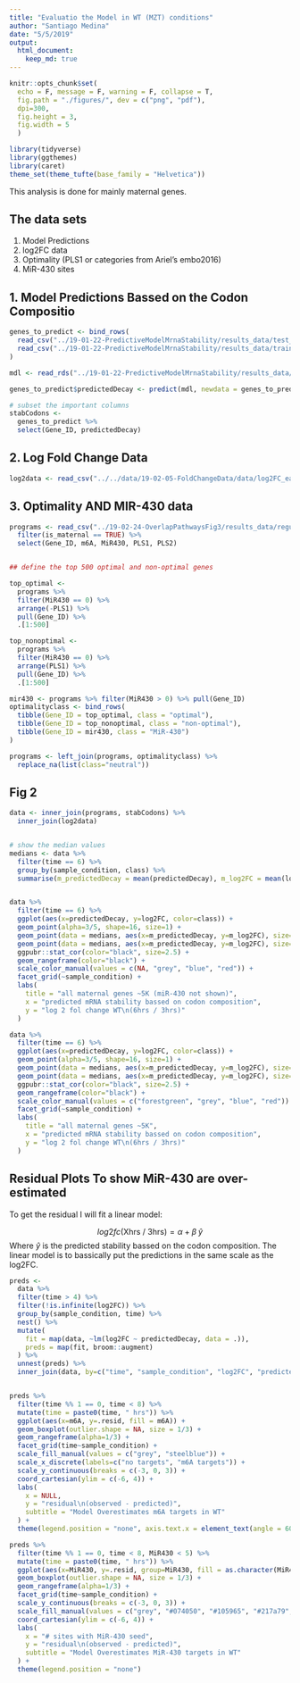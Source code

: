 ```yaml
---
title: "Evaluatio the Model in WT (MZT) conditions"
author: "Santiago Medina"
date: "5/5/2019"
output: 
  html_document:
    keep_md: true
---
```


```r
knitr::opts_chunk$set(
  echo = F, message = F, warning = F, collapse = T,
  fig.path = "./figures/", dev = c("png", "pdf"),
  dpi=300,
  fig.height = 3,
  fig.width = 5
  )

library(tidyverse)
library(ggthemes)
library(caret)
theme_set(theme_tufte(base_family = "Helvetica"))
```

This analysis is done for mainly maternal genes.

## The data sets
1. Model Predictions
2. log2FC data
3. Optimality (PLS1 or categories from Ariel's embo2016)
4. MiR-430 sites

## 1. Model Predictions Bassed on the Codon Compositio

```r
genes_to_predict <- bind_rows(
  read_csv("../19-01-22-PredictiveModelMrnaStability/results_data/test_data.csv"),
  read_csv("../19-01-22-PredictiveModelMrnaStability/results_data/train_data.csv")
)

mdl <- read_rds("../19-01-22-PredictiveModelMrnaStability/results_data/trained_models/svmRModel.rds")

genes_to_predict$predictedDecay <- predict(mdl, newdata = genes_to_predict)

# subset the important columns
stabCodons <- 
  genes_to_predict %>% 
  select(Gene_ID, predictedDecay)
```


## 2. Log Fold Change Data
```r
log2data <- read_csv("../../data/19-02-05-FoldChangeData/data/log2FC_earlyVSlate_tidytimecourse.csv")
```

## 3. Optimality AND MIR-430 data

```r
programs <- read_csv("../19-02-24-OverlapPathwaysFig3/results_data/regulatory_pathways_matrix.csv") %>% 
  filter(is_maternal == TRUE) %>% 
  select(Gene_ID, m6A, MiR430, PLS1, PLS2)


## define the top 500 optimal and non-optimal genes

top_optimal <- 
  programs %>% 
  filter(MiR430 == 0) %>% 
  arrange(-PLS1) %>%
  pull(Gene_ID) %>% 
  .[1:500]

top_nonoptimal <- 
  programs %>% 
  filter(MiR430 == 0) %>% 
  arrange(PLS1) %>%
  pull(Gene_ID) %>% 
  .[1:500]

mir430 <- programs %>% filter(MiR430 > 0) %>% pull(Gene_ID)
optimalityclass <- bind_rows(
  tibble(Gene_ID = top_optimal, class = "optimal"),
  tibble(Gene_ID = top_nonoptimal, class = "non-optimal"),
  tibble(Gene_ID = mir430, class = "MiR-430")
)

programs <- left_join(programs, optimalityclass) %>% 
  replace_na(list(class="neutral"))
```
## Fig 2

```r
data <- inner_join(programs, stabCodons) %>% 
  inner_join(log2data)


# show the median values
medians <- data %>% 
  filter(time == 6) %>% 
  group_by(sample_condition, class) %>% 
  summarise(m_predictedDecay = mean(predictedDecay), m_log2FC = mean(log2FC))


data %>% 
  filter(time == 6) %>% 
  ggplot(aes(x=predictedDecay, y=log2FC, color=class)) +
  geom_point(alpha=3/5, shape=16, size=1) +
  geom_point(data = medians, aes(x=m_predictedDecay, y=m_log2FC), size=3.5, shape=16, color="black", alpha=.95) +
  geom_point(data = medians, aes(x=m_predictedDecay, y=m_log2FC), size=3, shape=16, alpha=.95) +
  ggpubr::stat_cor(color="black", size=2.5) +
  geom_rangeframe(color="black") +
  scale_color_manual(values = c(NA, "grey", "blue", "red")) +
  facet_grid(~sample_condition) +
  labs(
    title = "all maternal genes ~5K (miR-430 not shown)",
    x = "predicted mRNA stability bassed on codon composition",
    y = "log 2 fol change WT\n(6hrs / 3hrs)"
  )
```

```r
data %>% 
  filter(time == 6) %>% 
  ggplot(aes(x=predictedDecay, y=log2FC, color=class)) +
  geom_point(alpha=3/5, shape=16, size=1) +
  geom_point(data = medians, aes(x=m_predictedDecay, y=m_log2FC), size=3.5, shape=16, color="black", alpha=.95) +
  geom_point(data = medians, aes(x=m_predictedDecay, y=m_log2FC), size=3, shape=16, alpha=.95) +
  ggpubr::stat_cor(color="black", size=2.5) +
  geom_rangeframe(color="black") +
  scale_color_manual(values = c("forestgreen", "grey", "blue", "red")) +
  facet_grid(~sample_condition) +
  labs(
    title = "all maternal genes ~5K",
    x = "predicted mRNA stability bassed on codon composition",
    y = "log 2 fol change WT\n(6hrs / 3hrs)"
  )
```

## Residual Plots To show MiR-430 are over-estimated

To get the residual I will fit a linear model:

$$
log2fc\text{(Xhrs / 3hrs)} = \alpha + \beta\;\hat{y}
$$
Where $\hat{y}$ is the predicted stability bassed on the codon composition. The linear model is to 
bassically put the predictions in the same scale as the log2FC.


```r
preds <- 
  data %>% 
  filter(time > 4) %>% 
  filter(!is.infinite(log2FC)) %>% 
  group_by(sample_condition, time) %>% 
  nest() %>% 
  mutate(
    fit = map(data, ~lm(log2FC ~ predictedDecay, data = .)),
    preds = map(fit, broom::augment)
  ) %>% 
  unnest(preds) %>% 
  inner_join(data, by=c("time", "sample_condition", "log2FC", "predictedDecay"))


preds %>% 
  filter(time %% 1 == 0, time < 8) %>% 
  mutate(time = paste0(time, " hrs")) %>% 
  ggplot(aes(x=m6A, y=.resid, fill = m6A)) +
  geom_boxplot(outlier.shape = NA, size = 1/3) +
  geom_rangeframe(alpha=1/3) +
  facet_grid(time~sample_condition) +
  scale_fill_manual(values = c("grey", "steelblue")) +
  scale_x_discrete(labels=c("no targets", "m6A targets")) +
  scale_y_continuous(breaks = c(-3, 0, 3)) +
  coord_cartesian(ylim = c(-6, 4)) +
  labs(
    x = NULL,
    y = "residual\n(observed - predicted)",
    subtitle = "Model Overestimates m6A targets in WT"
  ) +
  theme(legend.position = "none", axis.text.x = element_text(angle = 60, hjust = 1))
```


```r
preds %>% 
  filter(time %% 1 == 0, time < 8, MiR430 < 5) %>% 
  mutate(time = paste0(time, " hrs")) %>% 
  ggplot(aes(x=MiR430, y=.resid, group=MiR430, fill = as.character(MiR430))) +
  geom_boxplot(outlier.shape = NA, size = 1/3) +
  geom_rangeframe(alpha=1/3) +
  facet_grid(time~sample_condition) +
  scale_y_continuous(breaks = c(-3, 0, 3)) +
  scale_fill_manual(values = c("grey", "#074050", "#105965", "#217a79", "#4c9b82")) +
  coord_cartesian(ylim = c(-6, 4)) +
  labs(
    x = "# sites with MiR-430 seed",
    y = "residual\n(observed - predicted)",
    subtitle = "Model Overestimates MiR-430 targets in WT"
  ) +
  theme(legend.position = "none")
```

